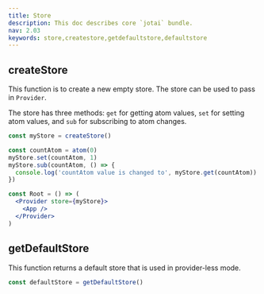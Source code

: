 ```yaml
---
title: Store
description: This doc describes core `jotai` bundle.
nav: 2.03
keywords: store,createstore,getdefaultstore,defaultstore
---
```


## createStore

This function is to create a new empty store.
The store can be used to pass in `Provider`.

The store has three methods: `get` for getting atom values,
`set` for setting atom values, and `sub` for subscribing to atom changes.

```jsx
const myStore = createStore()

const countAtom = atom(0)
myStore.set(countAtom, 1)
myStore.sub(countAtom, () => {
  console.log('countAtom value is changed to', myStore.get(countAtom))
})

const Root = () => (
  <Provider store={myStore}>
    <App />
  </Provider>
)
```

## getDefaultStore

This function returns a default store that is used in provider-less mode.

```js
const defaultStore = getDefaultStore()
```
